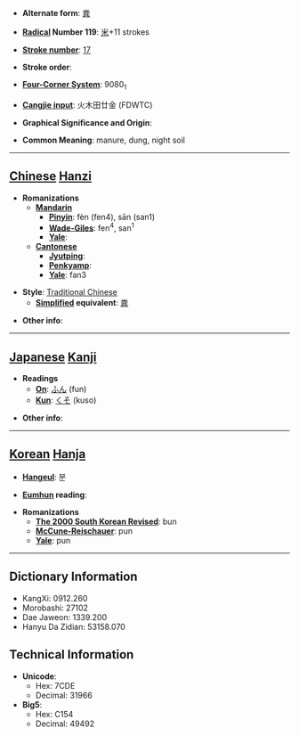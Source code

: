 * '''Alternate form''': [[粪]]

* '''[[Wiktionary:Chinese radical index| Radical]] Number 119''': [[Wiktionary:Chinese radical index 米|米]]+11 strokes

* '''[[Wiktionary:Chinese total strokes index|Stroke number]]''': [[Wiktionary:Chinese total strokes index 17|17]]

* '''Stroke order''': 

* '''[[Wiktionary:Chinese four corner index|Four-Corner System]]''': 9080<sub>1</sub>

* '''[[Wiktionary:Chinese Cangjie index|Cangjie input]]''': 火木田廿金 (FDWTC)

* '''Graphical Significance and Origin''': 

* '''Common Meaning''': manure, dung, night soil

----

== [[Chinese]] [[Hanzi]] ==

* '''Romanizations'''
** '''[[Mandarin]]'''
*** '''[[Pinyin]]''': fèn (fen4), sān (san1)
*** '''[[Wade-Giles]]''': fen<sup>4</sup>, san<sup>1</sup>
*** '''[[Yale]]''': 
** '''[[Cantonese]]'''
*** '''[[Jyutping]]''':
*** '''[[Penkyamp]]''': 
*** '''[[Yale]]''': fan3

* '''Style''': [[Traditional Chinese]] 
** '''[[Simplified Chinese|Simplified]] equivalent''': [[粪]]

* '''Other info''': 

----

== [[Japanese]] [[Kanji]] ==

* '''Readings'''
** '''[[On]]''': [[ふん]] (fun)
** '''[[Kun]]''': [[くそ]] (kuso)

* '''Other info''':  

----

== [[Korean]] [[Hanja]] ==

* '''[[Hangeul]]''': 분

* '''[[Eumhun]] reading''': 

* '''Romanizations'''
** '''[[The 2000 South Korean Revised Romanization|The 2000 South Korean Revised]]''': bun
** '''[[McCune-Reischauer]]''': pun
** '''[[Yale]]''': pun

----

== Dictionary Information ==

* KangXi: 0912.260
* Morobashi: 27102
* Dae Jaweon: 1339.200
* Hanyu Da Zidian: 53158.070

== Technical Information ==

* '''Unicode''':
** Hex: 7CDE
** Decimal: 31966
* '''Big5''':
** Hex: C154
** Decimal: 49492